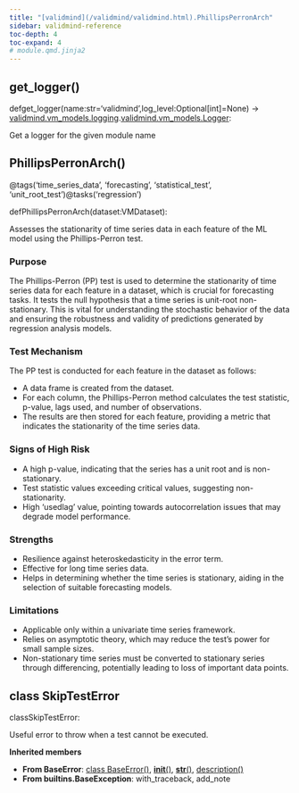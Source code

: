 ```yaml
---
title: "[validmind](/validmind/validmind.html).PhillipsPerronArch"
sidebar: validmind-reference
toc-depth: 4
toc-expand: 4
# module.qmd.jinja2
---
```


## get_logger<span class='muted'>()</span>

<!-- signatures.jinja2 -->

::: {.signature}

<span class="kw">def</span><span class="name">get_logger</span>(<span class="params"><span class="n">name</span><span class="p">:</span><span class="nb">str</span><span class="o">=</span><span class="s1">'validmind'</span><span class="muted">,</span></span><span class="params"><span class="n">log_level</span><span class="p">:</span><span class="n">Optional</span><span class="p">\[</span><span class="nb">int</span><span class="p">\]</span><span class="o">=</span><span class="kc">None</span></span>)<span class="p"> → </span><span class="return-annotation"><a href="/validmind/validmind/vm_models.html#class-logging">validmind.vm_models.logging</a><span class="o">.</span><a href="/validmind/validmind/vm_models.html#class-logger">validmind.vm_models.Logger</a></span>:

:::

<!-- docstring.jinja2 -->

Get a logger for the given module name

<!-- function.qmd.jinja2 -->

## PhillipsPerronArch[()]{.muted}

<!-- signatures.jinja2 -->

::: {.signature}

<span class="decorators"><span class="decorator">@<span class="n">tags(<span class="s">'time_series_data'</span>, <span class="s">'forecasting'</span>, <span class="s">'statistical_test'</span>, <span class="s">'unit_root_test'</span>)</span></span><span class="decorator">@<span class="n">tasks(<span class="s">'regression'</span>)</span></span></span>

<span class="kw">def</span><span class="name">PhillipsPerronArch</span>(<span class="param"><span class="n">dataset</span><span class="p">:</span><span class="n">VMDataset</span></span>):

:::

<!-- docstring.jinja2 -->

Assesses the stationarity of time series data in each feature of the ML model using the Phillips-Perron test.

### Purpose

The Phillips-Perron (PP) test is used to determine the stationarity of time series data for each feature in a dataset, which is crucial for forecasting tasks. It tests the null hypothesis that a time series is unit-root non-stationary. This is vital for understanding the stochastic behavior of the data and ensuring the robustness and validity of predictions generated by regression analysis models.

### Test Mechanism

The PP test is conducted for each feature in the dataset as follows:

- A data frame is created from the dataset.
- For each column, the Phillips-Perron method calculates the test statistic, p-value, lags used, and number of observations.
- The results are then stored for each feature, providing a metric that indicates the stationarity of the time series data.

### Signs of High Risk

- A high p-value, indicating that the series has a unit root and is non-stationary.
- Test statistic values exceeding critical values, suggesting non-stationarity.
- High 'usedlag' value, pointing towards autocorrelation issues that may degrade model performance.

### Strengths

- Resilience against heteroskedasticity in the error term.
- Effective for long time series data.
- Helps in determining whether the time series is stationary, aiding in the selection of suitable forecasting models.

### Limitations

- Applicable only within a univariate time series framework.
- Relies on asymptotic theory, which may reduce the test’s power for small sample sizes.
- Non-stationary time series must be converted to stationary series through differencing, potentially leading to loss of important data points.

<!-- class.qmd.jinja2 -->

## [class]{.muted} SkipTestError

<!-- signatures.jinja2 -->

::: {.signature}

<span class="kw">class</span><span class="name">SkipTestError</span>:

:::

<!-- docstring.jinja2 -->

Useful error to throw when a test cannot be executed.

**Inherited members**

- **From BaseError**: [class BaseError[()]{.muted}](#class-baseerror), [__init__[()]{.muted}](#__init__), [__str__[()]{.muted}](#__str__), [description[()]{.muted}](#description)
- **From builtins.BaseException**: with_traceback, add_note
